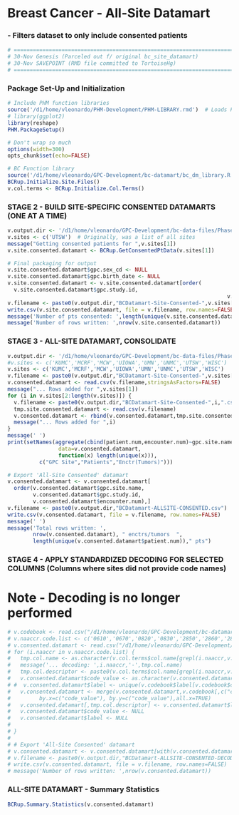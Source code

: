 # Breast Cancer - All-Site Datamart
###    - Filters dataset to only include consented patients
```r
# ============================================================================
# 30-Nov Genesis (Parceled out f/ original bc_site_datamart)
# 30-Nov SAVEPOINT (RMD file committed to TortoiseHg)
# ============================================================================
```

### Package Set-Up and Initialization 

```r

# Include PHM function libraries
source('/d1/home/vleonardo/PHM-Development/PHM-LIBRARY.rmd')  # Loads PHM functions
# library(ggplot2)
library(reshape)
PHM.PackageSetup()

# Don't wrap so much
options(width=300)
opts_chunk$set(echo=FALSE)

# BC Function library
source('/d1/home/vleonardo/GPC-Development/bc-datamart/bc_dm_library.R')  
BCRup.Initialize.Site.Files()
v.col.terms <- BCRup.Initialize.Col.Terms()
```

### STAGE 2 - BUILD SITE-SPECIFIC CONSENTED DATAMARTS (ONE AT A TIME)

```r

v.output.dir <- '/d1/home/vleonardo/GPC-Development/bc-data-files/Phase1-DatamartOutput/'  
v.sites <- c('UTSW')  # Originally, was a list of all sites
message("Getting consented patients for ",v.sites[1])
v.site.consented.datamart <- BCRup.GetConsentedPtData(v.sites[1])

# Final packaging for output
v.site.consented.datamart$gpc.sex_cd <- NULL
v.site.consented.datamart$gpc.birth_date <- NULL
v.site.consented.datamart <- v.site.consented.datamart[order(
  v.site.consented.datamart$gpc.study.id,
                                                                     v.site.consented.datamart$encounter.num),]
v.filename <- paste0(v.output.dir,"BCDatamart-Site-Consented-",v.sites[1],".csv")
write.csv(v.site.consented.datamart, file = v.filename, row.names=FALSE)
message('Number of pts consented: ',length(unique(v.site.consented.datamart$patient.num)))
message('Number of rows written: ',nrow(v.site.consented.datamart))

```

### STAGE 3 - ALL-SITE DATAMART, CONSOLIDATE 

```r

v.output.dir <- '/d1/home/vleonardo/GPC-Development/bc-data-files/Phase1-DatamartOutput/'  
#v.sites <- c('KUMC','MCRF','MCW','UIOWA','UMN','UNMC','UTSW','WISC')
v.sites <- c('KUMC','MCRF','MCW','UIOWA','UMN','UNMC','UTSW','WISC')
v.filename <- paste0(v.output.dir,"BCDatamart-Site-Consented-",v.sites[1],".csv")
v.consented.datamart <- read.csv(v.filename,stringsAsFactors=FALSE)
message("... Rows added for ",v.sites[1])
for (i in v.sites[2:length(v.sites)]) {
  v.filename <- paste0(v.output.dir,"BCDatamart-Site-Consented-",i,".csv")
  tmp.site.consented.datamart <- read.csv(v.filename) 
  v.consented.datamart <- rbind(v.consented.datamart,tmp.site.consented.datamart)
  message("... Rows added for ",i)
}
message(' ')
print(setNames(aggregate(cbind(patient.num,encounter.num)~gpc.site.name,
                data=v.consented.datamart,
                function(x) length(unique(x))),
          c("GPC Site","Patients","Enctr(Tumors)")))

# Export 'All-Site Consented' datamart
v.consented.datamart <- v.consented.datamart[
  order(v.consented.datamart$gpc.site.name,
        v.consented.datamart$gpc.study.id,
        v.consented.datamart$encounter.num),]
v.filename <- paste0(v.output.dir,"BCDatamart-ALLSITE-CONSENTED.csv")
write.csv(v.consented.datamart, file = v.filename, row.names=FALSE)
message(' ')
message('Total rows written: ',
        nrow(v.consented.datamart), " enctrs/tumors  ",
        length(unique(v.consented.datamart$patient.num))," pts")

```

### STAGE 4 - APPLY STANDARDIZED DECODING FOR SELECTED COLUMNS (Columns where sites did not provide code names)
# Note - Decoding is no longer performed
```r
# v.codebook <- read.csv("/d1/home/vleonardo/GPC-Development/bc-datamart/i2b2 codebook-decoded-subset.csv",stringsAsFactors=FALSE)
# v.naaccr.code.list <- c('0610','0670','0820','0830','2850','2860','2869','2876','2877','2880','2890','2940','3000','3020','3400','3430')
# v.consented.datamart <- read.csv("/d1/home/vleonardo/GPC-Development/bc-data-files/Phase1-DatamartOutput/BCDatamart-ALLSITE-CONSENTED.csv",stringsAsFactors=FALSE)
# for (i.naaccr in v.naaccr.code.list) { 
#   tmp.col.name <- as.character(v.col.terms$col.name[grepl(i.naaccr,v.col.terms$col.name)])
#   message('... decoding: ',i.naaccr,'-',tmp.col.name)
#   tmp.col.descriptor <- paste0(v.col.terms$col.name[grepl(i.naaccr,v.col.terms$col.name)],'.Descriptor')
#   v.consented.datamart$code_value <- as.character(v.consented.datamart[,tmp.col.name])
# #  v.consented.datamart$label <- unique(v.codebook$label[v.codebook$code_value==v.consented.datamart$code_value])
#   v.consented.datamart <- merge(v.consented.datamart,v.codebook[,c("code_value","label")],
#         by.x=c("code_value"), by.y=c("code_value"),all.x=TRUE)
#   v.consented.datamart[,tmp.col.descriptor] <- v.consented.datamart$label
#   v.consented.datamart$code_value <- NULL
#   v.consented.datamart$label <- NULL
# 
# }
# 
# # Export 'All-Site Consented' datamart
# v.consented.datamart <- v.consented.datamart[with(v.consented.datamart,order(gpc.site.name,gpc.study.id, encounter.num)),]
# v.filename <- paste0(v.output.dir,"BCDatamart-ALLSITE-CONSENTED-DECODED.csv")
# write.csv(v.consented.datamart, file = v.filename, row.names=FALSE)
# message('Number of rows written: ',nrow(v.consented.datamart))

```

### ALL-SITE DATAMART - Summary Statistics

``` r
BCRup.Summary.Statistics(v.consented.datamart)
```
